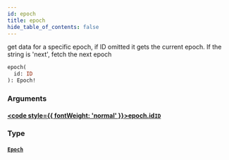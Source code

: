 ```yaml
---
id: epoch
title: epoch
hide_table_of_contents: false
---
```








get data for a specific epoch, if ID omitted it gets the current epoch. If the string is 'next', fetch the next epoch

```graphql
epoch(
  id: ID
): Epoch!
```


### Arguments

#### [<code style={{ fontWeight: 'normal' }}>epoch.<b>id</b></code>](#)<Bullet />[`ID`](/docs/testnet/graphql/scalars/id) <Badge class="secondary" text="scalar"/>
> 
> 

### Type

#### [`Epoch`](/docs/testnet/graphql/objects/epoch) <Badge class="secondary" text="object"/>
> 
> 





